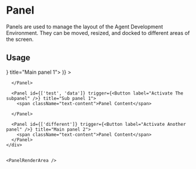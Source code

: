 
<Meta title="Concepts/Panelling System" />

# Panel
Panels are used to manage the layout of the Agent Development Environment. They can be moved, resized, and docked to different areas of the screen.

## Usage

<div className="flex flex-col gap-4">
  <PanelManager>
    <div className="gap-3 flex">
      <Panel id={['test']} trigger={<Button label="Activate Panel 1" />} title="Main panel 1">
        <PanelBar
          actions={(
            <Button variant="default" color="secondary" label="Button 1" />
          )}
        >
        </PanelBar>

      </Panel>

      <Panel id={['test', 'data']} trigger={<Button label="Activate The subpanel" />} title="Sub panel 1">
        <span className="text-content">Panel Content</span>

      </Panel>

      <Panel id={['different']} trigger={<Button label="Activate Another panel" />} title="Main panel 2">
        <span className="text-content">Panel Content</span>
      </Panel>
    </div>


    <PanelRenderArea />

  </PanelManager>
</div>

